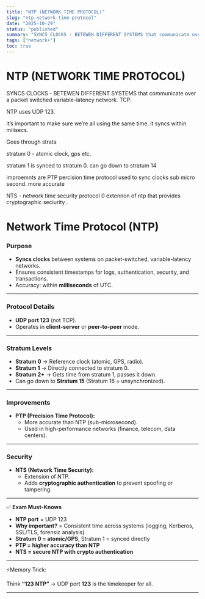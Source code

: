 ```yaml
---
title: "NTP (NETWORK TIME PROTOCOL)"
slug: "ntp-network-time-protocol"
date: "2025-10-29"
status: "published"
summary: "SYNCS CLOCKS - BETEWEN DIFFERENT SYSTEMS that communicate over a packet switched variable-latency network. TCP."
tags: ["network+"]
toc: true
---
```


# NTP (NETWORK TIME PROTOCOL)

SYNCS CLOCKS - BETEWEN DIFFERENT SYSTEMS that communicate over a packet switched variable-latency network. TCP. 

NTP uses UDP 123. 

it’s important to make sure we’re all using the same time. it syncs within milisecs. 

Goes through strata

stratum 0 - atomic clock, gps etc. 

stratum 1 is synced to stratum 0. can go down to stratum 14 

improemnts are PTP percision time protocol used to sync clocks sub micro second. more accurate 

NTS - network time security protocol 0 extennon of ntp that provides cryptographic seciurity . 

# Network Time Protocol (NTP)

### Purpose

- **Syncs clocks** between systems on packet-switched, variable-latency networks.
- Ensures consistent timestamps for logs, authentication, security, and transactions.
- Accuracy: within **milliseconds** of UTC.

---

### Protocol Details

- **UDP port 123** (not TCP).
- Operates in **client-server** or **peer-to-peer** mode.

---

### Stratum Levels

- **Stratum 0** → Reference clock (atomic, GPS, radio).
- **Stratum 1** → Directly connected to stratum 0.
- **Stratum 2+** → Gets time from stratum 1, passes it down.
- Can go down to **Stratum 15** (Stratum 16 = unsynchronized).

---

### Improvements

- **PTP (Precision Time Protocol):**
    - More accurate than NTP (sub-microsecond).
    - Used in high-performance networks (finance, telecom, data centers).

---

### Security

- **NTS (Network Time Security):**
    - Extension of NTP.
    - Adds **cryptographic authentication** to prevent spoofing or tampering.

---

✅ **Exam Must-Knows**

- **NTP port** = UDP 123
- **Why important?** = Consistent time across systems (logging, Kerberos, SSL/TLS, forensic analysis)
- **Stratum 0 = atomic/GPS**, Stratum 1 = synced directly
- **PTP = higher accuracy than NTP**
- **NTS = secure NTP with crypto authentication**

---

⚡Memory Trick:

Think **“123 NTP”** → UDP port **123** is the timekeeper for all.

---